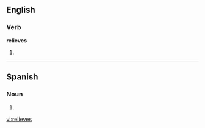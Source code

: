 ==English==

===Verb===
'''relieves'''

# {{third-person singular of|relieve}}

----

==Spanish==

===Noun===
{{infl|es|noun form|g=m|g2=p}}

# {{plural of|nocat=1|[[relieve#Spanish|relieve]]|lang=es}}

[[vi:relieves]]